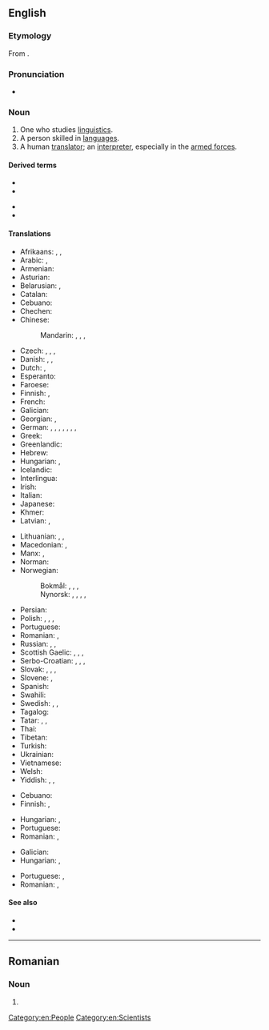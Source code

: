 {{also|Linguist|linguïst}}
==English==
{{wikipedia|dab=linguist|lang=en}}

===Etymology===
From {{etyl|la|en}} {{m|la|lingua||language}} {{suffix|en||ist}}.

===Pronunciation===
* {{IPA|/ˈliŋɡwɪst/|lang=en}}

===Noun===
{{en-noun}}

# One who studies [[linguistics]].
# A person skilled in [[language]]s.
# A human [[translator]]; an [[interpreter]], especially in the [[armed forces]].

====Derived terms====
{{der-top}}
* {{l|en|bilinguist}}
* {{l|en|linguistic}}
{{der-mid}}
* {{l|en|linguistics}}
* {{l|en|trilinguist}}
{{der-bottom}}

====Translations====
{{trans-top|one who studies linguistics}}
* Afrikaans: {{t|af|taalkundige}}, {{t|af|linguis}}, {{t|af|taalwetenskaplike}}
* Arabic: {{t|ar|لُغَوِيّ|m}}, {{t|ar|عَالِم لُغَوِيّ|m}}
* Armenian: {{t+|hy|լեզվաբան}}
* Asturian: {{t|ast|llingüista|m|f}}
* Belarusian: {{t|be|мовазнавец|m|sc=Cyrl}}, {{t|be|мовавед|m|sc=Cyrl}}
* Catalan: {{t|ca|lingüista|m|f}}
* Cebuano: {{t|ceb|magdidila}}
* Chechen: {{t|ce|меттанийн Iлманча}}
* Chinese:
*: Mandarin: {{t+|cmn|語言學家|sc=Hani}}, {{t+|cmn|语言学家|tr=yǔyán xuéjiā|sc=Hani}}, {{t|cmn|語言學者|sc=Hani}}, {{t|cmn|语言学者|tr=yǔyán xuézhě|sc=Hani}}
* Czech: {{t|cs|jazykovědec|m}}, {{t+|cs|jazykovědkyně|f}}, {{t+|cs|lingvista|m}}, {{t+|cs|lingvistka|f}}
* Danish: {{t|da|lingvist|c}}, {{t|da|sprogforsker|c}}, {{t|da|sprogvidenskabsmand|c}}
* Dutch: {{t+|nl|taalkundige|m|f}}, {{t+|nl|linguïst|m}}
* Esperanto: {{t|eo|lingvisto}}
* Faroese: {{t|fo|málfrøðingur|m}}
* Finnish: {{t+|fi|kielitieteilijä}}, {{t+|fi|lingvistikko}}
* French: {{t+|fr|linguiste|m|f}}
* Galician: {{t|gl|lingüista|m|f}}
* Georgian: {{t|ka|ლინგვისტი}}, {{t|ka|ენათმეცნიერი}}
* German: {{t+|de|Sprachwissenschaftler|m}}, {{t+|de|Sprachwissenschaftlerin|f}}, {{t|de|Sprachwissenschafter|m}}, {{t|de|Sprachwissenschafterin|f}}, {{t+|de|Linguist|m}}, {{t+|de|Linguistin|f}}, {{t+|de|Sprachforscher|m}}, {{t|de|Sprachforscherin|f}}
* Greek: {{t+|el|γλωσσολόγος|m|f}}
* Greenlandic: {{t|kl|oqaasilerisoq}}
* Hebrew: {{t+|he|בלשן|m|tr=balshan}}
* Hungarian: {{t+|hu|nyelvész}}, {{t|hu|nyelvtudós}}
* Icelandic: {{t|is|málvísindamaður|m}}
* Interlingua: {{t|ia|linguista}}
* Irish: {{t|ga|teangeolaí|m}}
* Italian: {{t+|it|linguista|m|f}}
* Japanese: {{t+|ja|言語学者|tr=げんごがくしゃ, gengogakusha}}
* Khmer: {{t|km|ភាសាវិទូ|tr=pʰiesaa vi’tuu|sc=Khmr}}
* Latvian: {{t|lv|valodnieks|m}}, {{t|lv|lingvists|m}}
{{trans-mid}}
* Lithuanian: {{t|lt|kalbininkas|m}}, {{t|lt|lingvistas|m}}, {{t|lt|kalbotyrininkas|m}}
* Macedonian: {{t|mk|јазичар|m}}, {{t|mk|лингвист|m}}
* Manx: {{t|gv|çhengeyder|m}}, {{t|gv|glareydagh|m}}
* Norman: {{t|nrf|lîndgiste|m|f}}
* Norwegian:
*: Bokmål: {{t|nb|lingvist|m}}, {{t+|nb|språkforsker|m}}, {{t|nb|språkviter|m}}, {{t|nb|språkvitenskapsmann|m}}
*: Nynorsk: {{t|nn|lingvist|m}}, {{t|nn|språkforskar|m}}, {{t|nn|språkvetar|m}}, {{t|nn|språkvitar|m}}, {{t|nn|språkvitskapsmann|m}}
* Persian: {{t+|fa|زبان‌شناس|tr=zaban-shenas|sc=fa-Arab}}
* Polish: {{t+|pl|językoznawca|m}}, {{t|pl|językoznawczyni|f}}, {{t+|pl|lingwista|m}}, {{t+|pl|lingwistka|f}}
* Portuguese: {{t+|pt|linguista|m|f}}
* Romanian: {{t+|ro|lingvist|m}}, {{t+|ro|lingvistă|f}}
* Russian: {{t+|ru|лингви́ст|m}}, {{t+|ru|лингви́стка|f}}, {{t+|ru|языкове́д|m}}
* Scottish Gaelic: {{t|gd|cainntear|m}}, {{t|gd|cànanaiche|m}}, {{t|gd|teangaiche|m}}, {{t|gd|teangair|m}}
* Serbo-Croatian: {{t+|sh|lìngvist|m}}, {{t+|sh|lingvìstica|f}}, {{t+|sh|jezikoslóvac|m}}, {{t+|sh|jezikòslōvka|f}}
* Slovak: {{t|sk|jazykovedec|m}}, {{t|sk|jazykovedkyňa|f}}, {{t|sk|lingvista|m}}, {{t|sk|lingvistka|f}}
* Slovene: {{t+|sl|jezikoslovec}}, {{t|sl|jezikoslovka|f}}
* Spanish: {{t+|es|lingüista|m|f}}
* Swahili: {{t+|sw|mwanaisimu}}
* Swedish: {{t+|sv|lingvist|c}}, {{t+|sv|språkforskare|c}}, {{t+|sv|språkvetare|c}}
* Tagalog: {{t|tl|dalubwika}}
* Tatar: {{t+|tt|телче|sc=Cyrl}}, {{t|tt|тел белгече|sc=Cyrl}}, {{t|tt|лингвист|sc=Cyrl}}
* Thai: {{t|th|นักภาษาศาสตร์}}
* Tibetan: {{t|bo|སྐད་རིགས་མཁས་པ|sc=Tibt}}
* Turkish: {{t+|tr|dilbilimci}}
* Ukrainian: {{t|uk|мовознавець|m|sc=Cyrl}}
* Vietnamese: {{t|vi|nhà ngôn ngữ học}}
* Welsh: {{t+|cy|ieithydd|m}}
* Yiddish: {{t|yi|לינגוויסט|m}}, {{t|yi|שפּראַכפֿאָרשער|m}}, {{t|yi|שפּראַכקענער|m}}
{{trans-bottom}}

{{trans-top|a person skilled in languages}}
* Cebuano: {{t|ceb|magdidila}}
* Finnish: {{t|fi|kieliniekka}}, {{t|fi|kielimies}}
{{trans-mid}}
* Hungarian: {{t|hu|[[idegen]] [[nyelv]][[-ek|ek]][[-et|et]] ([[jól]]) [[beszél]][[-ő|ő]] [[ember]]}}, {{t|hu|[[idegen]] [[nyelv]][[-ek|ek]][[-en|en]] ([[jól]]) [[tud]][[-ó|ó]] [[ember]]}}
* Portuguese: {{t+|pt|linguista|m|f}}
* Romanian: {{t+|ro|lingvist|m}}, {{t+|ro|lingvistă|f}}
{{trans-bottom}}

{{trans-top|a human translator; an interpreter, especially in the armed forces}}
* Galician: {{t+|gl|tradutor|m}}
* Hungarian: {{t+|hu|fordító}}, {{t+|hu|tolmács}}
{{trans-mid}}
* Portuguese: {{t+|pt|intérprete|m|f}}, {{t+|pt|tradutor|m}}
* Romanian: {{t+|ro|translator|m}}, {{t+|ro|interpret|f}}
{{trans-bottom}}

====See also====
* {{l|en|linguaphile}}
* {{l|en|polyglot}}

[[Category:en:People]]
[[Category:en:Scientists]]

----

==Romanian==

===Noun===
{{ro-noun|m|linguiști}}

# {{alternative spelling of|lingvist|lang=ro}}